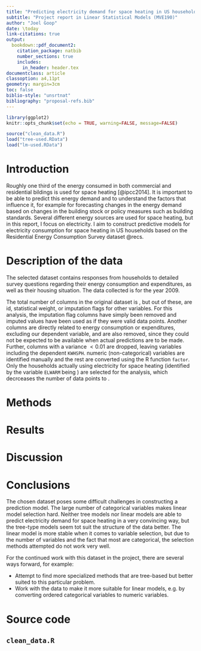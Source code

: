 ```yaml
---
title: "Predicting electricity demand for space heating in US households"
subtitle: "Project report in Linear Statistical Models (MVE190)"
author: "Joel Goop"
date: \today
link-citations: true
output: 
  bookdown::pdf_document2:
    citation_package: natbib
    number_sections: true
    includes:
      in_header: header.tex
documentclass: article
classoption: a4,11pt
geometry: margin=3cm
toc: false
biblio-style: "unsrtnat"
bibliography: "proposal-refs.bib"
---
```


```r
library(ggplot2)
knitr::opts_chunk$set(echo = TRUE, warning=FALSE, message=FALSE)

source("clean_data.R")
load("tree-used.RData")
load("lm-used.RData")
```

# Introduction

Roughly one third of the energy consumed in both commercial and residential bildings is used for space heating [@ipcc2014]. It is important to be able to predict this energy demand and to understand the factors that influence it, for example for forecasting changes in the energy demand based on changes in the building stock or policy measures such as building standards. Several different energy sources are used for space heating, but in this report, I focus on electricity. I aim to construct predictive models for electricity consumption for space heating in US households based on the Residential Energy Consumption Survey dataset @recs. 

# Description of the data

The selected dataset contains responses from \num{12083} households to detailed survey questions regarding their energy consumption and expenditures, as well as their housing situation. The data collected is for the year 2009.

The total number of columns in the original dataset is \num{931}, but out of these, \num{361} are id, statistical weight, or imputation flags for other variables\footnote{Set to \num{1} if the value for the variable in question has been imputed for that particular row and \num{0} if it has not.}. For this analysis, the imputation flag columns have simply been removed and imputed values have been used as if they were valid data points. Another \num{91} columns are directly related to energy consumption or expenditures, excluding our dependent variable, and are also removed, since they could not be expected to be available when actual predictions are to be made. Further, columns with a variance $<0.01$ are dropped, leaving \num{458} variables including the dependent `KWHSPH`. \num{56} numeric (non-categorical) variables are identified manually and the rest are converted using the R function `factor`. Only the households actually using electricity for space heating (identified by the variable `ELWARM` being \num{1}) are selected for the analysis, which decrceases the number of data points to \num{6154}.


# Methods


# Results


# Discussion


# Conclusions

The chosen dataset poses some difficult challenges in constructing a prediction model. The large number of categorical variables makes linear model selection hard. Neither tree models nor linear models are able to predict electricity demand for space heating in a very convincing way, but the tree-type models seem tot suit the structure of the data better. The linear model is more stable when it comes to variable selection, but due to the number of variables and the fact that most are categorical, the selection methods attempted do not work very well.

For the continued work with this dataset in the project, there are several ways forward, for example:

- Attempt to find more specialized methods that are tree-based but better suited to this particular problem.
- Work with the data to make it more suitable for linear models, e.g. by converting ordered categorical variables to numeric variables.

\appendix

# Source code

## `clean_data.R`

\lstinputlisting{project_code/clean_data.R}


